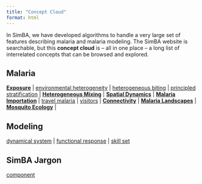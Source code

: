 ```yaml
---
title: "Concept Cloud"
format: html
---
```


In SimBA, we have developed algorithms to handle a very large set of features describing malaria and malaria modeling. The SimBA website is searchable, but this **concept cloud** is -- all in one place -- a long list of interrelated concepts that can be browsed and explored.

## Malaria 

[**Exposure**](exposure.qmd) | 
[environmental heterogeneity](environmental_heterogeneity.qmd) | 
[heterogeneous biting](heterogeneous_biting.qmd) | 
[principled stratification](stratification.qmd) | 
[**Heterogeneous Mixing**](heterogeneous_mixing.qmd) | 
[**Spatial Dynamics**](spatial_dynamics.qmd) | 
[**Malaria Importation**](malaria_importation.qmd) | 
[travel malaria](travel_malaria.qmd) | 
[visitors](visitors.qmd) | 
[**Connectivity**](connectivity.qmd) | 
[**Malaria Landscapes**](malaria_landscape.qmd) | 
[**Mosquito Ecology**](mosquito_ecology.qmd) |

## Modeling 

[dynamical system](glossary.qmd) | 
[functional response](functional_response.qmd) | 
[skill set](skill_sets.qmd)

## SimBA Jargon 

[component](glossary.qmd)